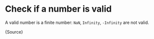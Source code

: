 
# Check if a number is valid

A valid number is a finite number: `NaN`, `Infinity`, `-Infinity` are not valid.

<CodeBlock language="ts">{Source}</CodeBlock>
